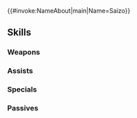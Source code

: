 {{#invoke:NameAbout|main|Name=Saizo}}{{HeroPage Tabs}}
{{Hero Infobox
|Name=Saizo
|Title=Angry Ninja
|GrowthModifier=None
|WeaponType=Colorless Dagger
|Origin=Fire Emblem Fates
|Gender=Male
|MoveType=Infantry
|actorEN=Ben Diskin
|actorJP=新垣樽助
|artist=lack
|releaseDate=February 2, 2017
|poolDate=February 2, 2017
|randomStartTime=2017-02-02T07:00:00Z
|poolRarities=3,4
|TagID=サイゾウ
|InternalID=71
|cv1=11
|cv2=200400
|description=A severe ninja of Hoshido. Has a twin brother named Kaze. One of Ryoma's retainers. Appears in Fire Emblem Fates.
}}
{{Stats Page
|Lv1HP=17|Lv1ATK=7|Lv1SPD=8|Lv1DEF=9|Lv1RES=3
|GRHP=45|GRATK=50|GRSPD=60|GRDEF=55|GRRES=30
}}
==Skills==
===Weapons===
{{Weapons Table
|weapon1=Iron Dagger
|weapon1Default=1
|weapon1Unlock=1
|weapon2=Steel Dagger
|weapon2Default=3
|weapon2Unlock=2
|weapon3=Smoke Dagger
|weapon3Default=4
|weapon3Unlock=3
|weapon4=Smoke Dagger+
|weapon4Default=5
|weapon4Unlock=5
|weapon5=Saizo's Star
|weapon5Default=
|weapon5Unlock=5
}}
===Assists===
{{Assists Table
|assist1=Harsh Command
|assist1Default=4
|assist1Unlock=3
}}
===Specials===
{{Specials Table}}
===Passives===
{{Passives Table
|passiveB1=Poison Strike 1
|passiveB2=Poison Strike 2
|passiveB3=Poison Strike 3
|passiveB1Unlock=1
|passiveB2Unlock=2
|passiveB3Unlock=4
|passiveC1=Spur Spd 1
|passiveC2=Spur Spd 2
|passiveC3=Spur Spd 3
|passiveC1Unlock=3
|passiveC2Unlock=4
|passiveC3Unlock=5
}}
{{Heroes Navbox}}